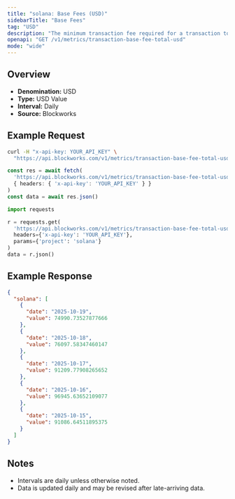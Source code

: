 ```yaml
---
title: "solana: Base Fees (USD)"
sidebarTitle: "Base Fees"
tag: "USD"
description: "The minimum transaction fee required for a transaction to be included in a block"
openapi: "GET /v1/metrics/transaction-base-fee-total-usd"
mode: "wide"
---
```


## Overview

- **Denomination:** USD
- **Type:** USD Value
- **Interval:** Daily
- **Source:** Blockworks

## Example Request

<CodeGroup>

```bash cURL
curl -H "x-api-key: YOUR_API_KEY" \
  "https://api.blockworks.com/v1/metrics/transaction-base-fee-total-usd?project=solana"
```

```typescript TypeScript
const res = await fetch(
  'https://api.blockworks.com/v1/metrics/transaction-base-fee-total-usd?project=solana',
  { headers: { 'x-api-key': 'YOUR_API_KEY' } }
)
const data = await res.json()
```

```python Python
import requests

r = requests.get(
  'https://api.blockworks.com/v1/metrics/transaction-base-fee-total-usd',
  headers={'x-api-key': 'YOUR_API_KEY'},
  params={'project': 'solana'}
)
data = r.json()
```

</CodeGroup>

## Example Response

```json
{
  "solana": [
    {
      "date": "2025-10-19",
      "value": 74990.73527877666
    },
    {
      "date": "2025-10-18",
      "value": 76097.58347460147
    },
    {
      "date": "2025-10-17",
      "value": 91209.77908265652
    },
    {
      "date": "2025-10-16",
      "value": 96945.63652109077
    },
    {
      "date": "2025-10-15",
      "value": 91086.64511895375
    }
  ]
}
```

## Notes
- Intervals are daily unless otherwise noted.
- Data is updated daily and may be revised after late-arriving data.